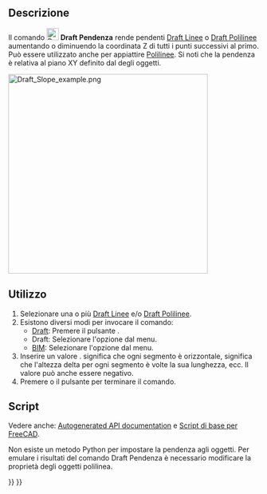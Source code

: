 <languages/>

{{Docnav/it
|[[Draft_Draft2Sketch/it|Draft in Sketch]]
|[[Draft_FlipDimension/it|Capovolgi quota]]
|[[Draft_Workbench/it|Draft]]
|IconL=Draft_Draft2Sketch.svg
|IconR=Draft_FlipDimension.svg
|IconC=Workbench_Draft.svg
}}

{{GuiCommand/it
|Name=Draft Slope
|Name/it=Draft Pendenza
|MenuLocation=Modifiche → Imposta la pendenza<br>Utilità → Imposta la pendenza
|Workbenches=[[Draft_Workbench/it|Draft]], [[BIM_Workbench/it|BIM]]
|Version=0.17
|SeeAlso=[[Draft Line/it|Draft Linea]], [[Draft Wire/it|Draft Polilinea]]
}}

<span id="Description"></span>
==Descrizione== 

Il comando [[Image:Draft_Slope.svg|24px]] '''Draft Pendenza''' rende pendenti [[Draft_Line/it|Draft Linee]] o [[Draft_Wire/it|Draft Polilinee]] aumentando o diminuendo la coordinata Z di tutti i punti successivi al primo. Può essere utilizzato anche per appiattire [[Draft_Wire/it|Polilinee]]. Si noti che la pendenza è relativa al piano XY definito dal {{PropertyData|Placement}} degli oggetti.

[[Image:Draft_Slope_example.png|400px]]
{{Caption|A sinistra una linea orizzontale. Sulla destra la stessa linea con un valore di pendenza di 1 (l'angolo è di 45°)}}

<span id="Usage"></span>
==Utilizzo== 

# Selezionare una o più [[Draft_Line/it|Draft Linee]] e/o [[Draft_Wire/it|Draft Polilinee]].
# Esistono diversi modi per invocare il comando:
#* [[Draft_Workbench/it|Draft]]: Premere il pulsante {{Button|[[Image:Draft_Slope.svg|16px]] [[Draft_Slope/it|Imposta la pendenza]]}}.
#* Draft: Selezionare l'opzione {{MenuCommand|Modifiche → [[Image:Draft_Slope.svg|16px]] Imposta la pendenza}} dal menu.
#* [[BIM_Workbench/it|BIM]]: Selezionare l'opzione {{MenuCommand|Utilità → [[Image:Draft_Slope.svg|16px]] Imposta la pendenza}} dal menu.
# Inserire un valore {{MenuCommand|Pendenza}}. {{Value|0}} significa che ogni segmento è orizzontale, {{Value|0.5}} significa che l'altezza delta per ogni segmento è {{Value|0.5}} volte la sua lunghezza, ecc. Il valore può anche essere negativo.
# Premere {{KEY|Enter}} o il pulsante {{Button|OK}} per terminare il comando.

<span id="Scripting"></span>
==Script==

Vedere anche: [https://freecad.github.io/SourceDoc/ Autogenerated API documentation] e [[FreeCAD Scripting Basics/it|Script di base per FreeCAD]].

Non esiste un metodo Python per impostare la pendenza agli oggetti. Per emulare i risultati del comando Draft Pendenza è necessario modificare la proprietà {{incode|Punti}} degli oggetti polilinea.


{{Docnav/it
|[[Draft_Draft2Sketch/it|Draft in Sketch]]
|[[Draft_FlipDimension/it|Capovolgi quota]]
|[[Draft_Workbench/it|Draft]]
|IconL=Draft_Draft2Sketch.svg
|IconR=Draft_FlipDimension.svg
|IconC=Workbench_Draft.svg
}}

{{Draft Tools navi{{#translation:}}}}
{{Userdocnavi{{#translation:}}}}